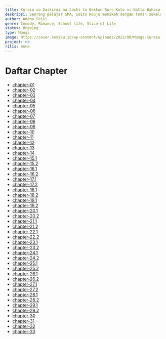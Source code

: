 ```yaml
---
title: Kurasu no Daikirai na Joshi to Kekkon Suru Koto ni Natta Bahasa Indonesia
deskripsi: Seorang pelajar SMA, Saito Houjo menikah dengan teman sekelasnya. Apalagi, wanita yang ia nikahi itu adalah gadis yang paling ia benci di sekolah yang sudah seperti musuh bebuyutannya, Akane Sakuramori. Keseharian sekolah mereka selalu dipenuhi dengan keriuhan pertikaian diantara mereka berdua. Mereka berdua yang tidak bisa saling jujur terhadap perasaannya dipersatukan dalam sebuah pernikahan yang diatur oleh Kakeknya Saito dan Neneknya Akane yang pada saat muda dulu sama seperti mereka berdua, saling menyukai namun tidak pernah saling jujur satu sama lain hingga akhirnya masing-masing dari mereka menikah dengan orang yang berbeda. Meski pernikahan tersebut menghasilkan kehidupan yang membahagiakan bagi mereka berdua, masih terdapat sebuah penyesalan yang masih mereka pikirkan hingga sekarang, yaitu “Andai saja sejak awal kami berjodohan, kehidupan kami pasti akan sangat membahagiakan”. Dan untuk memenuhi perasaan mereka yang tidak terpenuhi saat masih muda dulu, mereka menikahkan kedua cucu mereka. Kehidupan penganti baru yang masih menjadi pelajar dan tidak bisa saling jujur satu sama lain dimulai!
author: Amano Seiki
genre: Comedy, Romance, School life, Slice of Life
status: Ongoing
type: Manga
image: https://cover.komiku.id/wp-content/uploads/2022/08/Manga-Kurasu-no-Daikirai-na-Joshi-to-Kekkon-Suru-Koto-ni-Natta.jpg?w=225&quality=60
project: no
rilis: none
---
```


# Daftar Chapter
- [chapter-01](https://komiku.id/kurasu-no-daikirai-na-joshi-to-kekkon-suru-koto-ni-natta-chapter-01/)
- [chapter-02](https://komiku.id/kurasu-no-daikirai-na-joshi-to-kekkon-suru-koto-ni-natta-chapter-02/)
- [chapter-03](https://komiku.id/kurasu-no-daikirai-na-joshi-to-kekkon-suru-koto-ni-natta-chapter-03/)
- [chapter-04](https://komiku.id/kurasu-no-daikirai-na-joshi-to-kekkon-suru-koto-ni-natta-chapter-04/)
- [chapter-05](https://komiku.id/kurasu-no-daikirai-na-joshi-to-kekkon-suru-koto-ni-natta-chapter-05/)
- [chapter-06](https://komiku.id/kurasu-no-daikirai-na-joshi-to-kekkon-suru-koto-ni-natta-chapter-06/)
- [chapter-07](https://komiku.id/kurasu-no-daikirai-na-joshi-to-kekkon-suru-koto-ni-natta-chapter-07/)
- [chapter-08](https://komiku.id/kurasu-no-daikirai-na-joshi-to-kekkon-suru-koto-ni-natta-chapter-08/)
- [chapter-09](https://komiku.id/kurasu-no-daikirai-na-joshi-to-kekkon-suru-koto-ni-natta-chapter-09/)
- [chapter-10](https://komiku.id/kurasu-no-daikirai-na-joshi-to-kekkon-suru-koto-ni-natta-chapter-10/)
- [chapter-11](https://komiku.id/kurasu-no-daikirai-na-joshi-to-kekkon-suru-koto-ni-natta-chapter-11/)
- [chapter-12](https://komiku.id/kurasu-no-daikirai-na-joshi-to-kekkon-suru-koto-ni-natta-chapter-12/)
- [chapter-13](https://komiku.id/kurasu-no-daikirai-na-joshi-to-kekkon-suru-koto-ni-natta-chapter-13/)
- [chapter-14](https://komiku.id/kurasu-no-daikirai-na-joshi-to-kekkon-suru-koto-ni-natta-chapter-14/)
- [chapter-15.1](https://komiku.id/kurasu-no-daikirai-na-joshi-to-kekkon-suru-koto-ni-natta-chapter-15-1/)
- [chapter-15.2](https://komiku.id/kurasu-no-daikirai-na-joshi-to-kekkon-suru-koto-ni-natta-chapter-15-2/)
- [chapter-16.1](https://komiku.id/kurasu-no-daikirai-na-joshi-to-kekkon-suru-koto-ni-natta-chapter-16-1/)
- [chapter-16.2](https://komiku.id/kurasu-no-daikirai-na-joshi-to-kekkon-suru-koto-ni-natta-chapter-16-2/)
- [chapter-17.1](https://komiku.id/kurasu-no-daikirai-na-joshi-to-kekkon-suru-koto-ni-natta-chapter-17-1/)
- [chapter-17.2](https://komiku.id/kurasu-no-daikirai-na-joshi-to-kekkon-suru-koto-ni-natta-chapter-17-2/)
- [chapter-18.1](https://komiku.id/kurasu-no-daikirai-na-joshi-to-kekkon-suru-koto-ni-natta-chapter-18-1/)
- [chapter-18.2](https://komiku.id/kurasu-no-daikirai-na-joshi-to-kekkon-suru-koto-ni-natta-chapter-18-2/)
- [chapter-19.1](https://komiku.id/kurasu-no-daikirai-na-joshi-to-kekkon-suru-koto-ni-natta-chapter-19-1/)
- [chapter-19.2](https://komiku.id/kurasu-no-daikirai-na-joshi-to-kekkon-suru-koto-ni-natta-chapter-19-2/)
- [chapter-20.1](https://komiku.id/kurasu-no-daikirai-na-joshi-to-kekkon-suru-koto-ni-natta-chapter-20-1/)
- [chapter-20.2](https://komiku.id/kurasu-no-daikirai-na-joshi-to-kekkon-suru-koto-ni-natta-chapter-20-2/)
- [chapter-21.1](https://komiku.id/kurasu-no-daikirai-na-joshi-to-kekkon-suru-koto-ni-natta-chapter-21-1/)
- [chapter-21.2](https://komiku.id/kurasu-no-daikirai-na-joshi-to-kekkon-suru-koto-ni-natta-chapter-21-2/)
- [chapter-22.1](https://komiku.id/kurasu-no-daikirai-na-joshi-to-kekkon-suru-koto-ni-natta-chapter-22-1/)
- [chapter-22.2](https://komiku.id/kurasu-no-daikirai-na-joshi-to-kekkon-suru-koto-ni-natta-chapter-22-2/)
- [chapter-23.1](https://komiku.id/kurasu-no-daikirai-na-joshi-to-kekkon-suru-koto-ni-natta-chapter-23-1/)
- [chapter-23.2](https://komiku.id/kurasu-no-daikirai-na-joshi-to-kekkon-suru-koto-ni-natta-chapter-23-2/)
- [chapter-24.1](https://komiku.id/kurasu-no-daikirai-na-joshi-to-kekkon-suru-koto-ni-natta-chapter-24-1/)
- [chapter-24.2](https://komiku.id/kurasu-no-daikirai-na-joshi-to-kekkon-suru-koto-ni-natta-chapter-24-2/)
- [chapter-25.1](https://komiku.id/kurasu-no-daikirai-na-joshi-to-kekkon-suru-koto-ni-natta-chapter-25-1/)
- [chapter-25.2](https://komiku.id/kurasu-no-daikirai-na-joshi-to-kekkon-suru-koto-ni-natta-chapter-25-2/)
- [chapter-26.1](https://komiku.id/kurasu-no-daikirai-na-joshi-to-kekkon-suru-koto-ni-natta-chapter-26-1/)
- [chapter-26.2](https://komiku.id/kurasu-no-daikirai-na-joshi-to-kekkon-suru-koto-ni-natta-chapter-26-2/)
- [chapter-27.1](https://komiku.id/kurasu-no-daikirai-na-joshi-to-kekkon-suru-koto-ni-natta-chapter-27-1/)
- [chapter-27.2](https://komiku.id/kurasu-no-daikirai-na-joshi-to-kekkon-suru-koto-ni-natta-chapter-27-2/)
- [chapter-28.1](https://komiku.id/kurasu-no-daikirai-na-joshi-to-kekkon-suru-koto-ni-natta-chapter-28-1/)
- [chapter-28.2](https://komiku.id/kurasu-no-daikirai-na-joshi-to-kekkon-suru-koto-ni-natta-chapter-28-2/)
- [chapter-29.1](https://komiku.id/kurasu-no-daikirai-na-joshi-to-kekkon-suru-koto-ni-natta-chapter-29-1/)
- [chapter-29.2](https://komiku.id/kurasu-no-daikirai-na-joshi-to-kekkon-suru-koto-ni-natta-chapter-29-2/)
- [chapter-30](https://komiku.id/kurasu-no-daikirai-na-joshi-to-kekkon-suru-koto-ni-natta-chapter-30/)
- [chapter-31](https://komiku.id/kurasu-no-daikirai-na-joshi-to-kekkon-suru-koto-ni-natta-chapter-31/)
- [chapter-32](https://komiku.id/kurasu-no-daikirai-na-joshi-to-kekkon-suru-koto-ni-natta-chapter-32/)
- [chapter-33](https://komiku.id/kurasu-no-daikirai-na-joshi-to-kekkon-suru-koto-ni-natta-chapter-33/)
